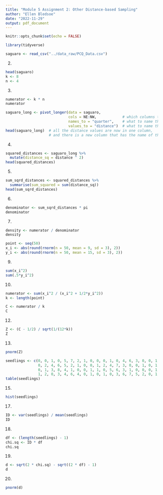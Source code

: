```yaml
---
title: "Module 5 Assignment 2: Other Distance-based Sampling"
author: "Ellen Bledsoe"
date: "2022-11-29"
output: pdf_document
---
```


```r
knitr::opts_chunk$set(echo = FALSE)
```

```r
library(tidyverse)
```

```r
saguaro <- read_csv("../data_raw/PCQ_Data.csv")
```

2. 
```r
head(saguaro)
k <- 8
n <- 4
```

3. 
```r
numerator <- k * n
numerator
```

```r
saguaro_long <- pivot_longer(data = saguaro,
                             cols = NE:NW,            # which columns to include in our "pivot"
                             names_to = "quarter",    # what to name the column with the previous column names
                             values_to = "distance")  # what to name the new column with the values that were in the previous columns
head(saguaro_long)  # all the distance values are now in one column, 
                    # and there is a new column that has the name of the quarter, which were previously column names
```

4. 
```r
squared_distances <- saguaro_long %>% 
  mutate(distance_sq = distance ^ 2) 
head(squared_distances)
```

5. 
```r
sum_sqrd_distances <- squared_distances %>% 
  summarise(sum_squared = sum(distance_sq))
head(sum_sqrd_distances)
```

6. 
```r
denominator <- sum_sqrd_distances * pi
denominator
```

7. 
```r
density <- numerator / denominator
density
```


```r
point <- seq(50)
x_i <- abs(round(rnorm(n = 50, mean = 9, sd = 3), 2))
y_i <- abs(round(rnorm(n = 50, mean = 15, sd = 3), 2))
```



9. 
```r
sum(x_i^2)
sum(.5*y_i^2)
```

  

10. 
```r
numerator <- sum(x_i^2 / (x_i^2 + 1/2*y_i^2))
k <- length(point)

C <- numerator / k
C
```


12. 
```r
Z <- (C - 1/2) / sqrt(1/(12*k))
Z
```

13. 
```r
pnorm(Z)
```


```r
seedlings <- c(0, 0, 1, 0, 5, 7, 2, 1, 0, 0, 0, 1, 0, 4, 6, 3, 0, 0, 1, 1, 0, 0, 0, 2, 5, 8, 
               0, 2, 4, 6, 5, 2, 1, 0, 0, 1, 2, 4, 7, 3, 0, 0, 1, 0, 1, 0, 3, 6, 5, 2, 0, 0, 
               0, 1, 3, 8, 4, 1, 0, 0, 1, 1, 0, 5, 6, 3, 1, 0, 0, 0, 1, 0, 1, 4, 7, 4, 2, 0, 
               1, 2, 0, 3, 4, 6, 4, 0, 1, 0, 1, 0, 3, 6, 7, 5, 2, 0, 1, 0, 0, 0, 2, 3, 7, 4) 
table(seedlings)
```

15. 
```r
hist(seedlings)
```


17. 
```r
ID <- var(seedlings) / mean(seedlings)
ID
```
  


18. 
```r
df <- (length(seedlings) - 1) 
chi.sq <- ID * df
chi.sq
```

19. 
```r
d <- sqrt(2 * chi.sq) - sqrt((2 * df) - 1)
d
```

20. 
```r
pnorm(d)
```

